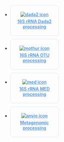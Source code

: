 ::: column-body-outset-right
```{=html}

<style type="text/css">
/* keep global nav-tabs tweaks */
.nav-tabs {
  margin-top: 0.5rem;
  border-bottom: none;
}

.callout {
  margin-top: 0;
}

/* --------------------- */
/* Scoped only to #index-chooser */
#index-chooser .nav-link {
  text-align: center;
  margin-right: 15px;
  margin-top: 10px;
  width: 155px;
  font-size: 1em; /* changed from 0.9 to 1.0 by jjs */
  font-weight: 600;
  display: flex;
  flex-direction: column;
  justify-content: center;  /* vertically center content */
  align-items: center;      /* horizontally center content */
  min-height: 6rem;   
}

#index-chooser .nav-link,
#index-chooser .nav-link.active,
#index-chooser .nav-item.show .nav-link {
  border: 1px solid rgb(222, 226, 230);
  border-radius: 10px;
  color: rgb(80,146,221);
}

#index-chooser .nav-link:hover {
   border-color: rgb(80,146,221);
   border-width: 1px;
} 

#index-chooser .nav-link.active,
#index-chooser .nav-item.show .nav-link {
  border-color: rgb(80,146,221);
  border-width: 2px;
}

#index-chooser .nav-link i {
  display: block;
  font-size: 3rem;
  color: rgb(80,146,221);
  margin-bottom: 5px;
}

#index-chooser .nav-link img {
  display: block;
  max-width: 100%;    /* don’t exceed box width */
  max-height: 4rem;   /* don’t exceed 4rem height */
  width: auto;        /* keep aspect ratio */
  height: auto;       /* keep aspect ratio */
  margin: 0 auto 5px auto; /* center + bottom margin */
}
/* --------------------- */

/* keep global listing tweaks */
.quarto-listing {
  margin-top: 2em;
}

.quarto-listing .listing-name,
.quarto-listing .listing-author {
  white-space: nowrap;
}

.quarto-listing .listing-actions-group h3 {
  margin-top: 0;
}
</style>


<ul id="index-chooser" class="nav nav-tabs" role="tablist">
  <li class="nav-item" role="presentation">
    <a class="nav-link" href="data-dada2.html">
      <img src="/images/dada2_icon.png" alt="dada2 icon">
      16S rRNA Dada2 processing
    </a>
  </li>
  <li class="nav-item" role="presentation">
    <a class="nav-link" href="data-otu.html">
      <img src="/images/mothur_icon.png" alt="mothur icon">
      16S rRNA OTU processing
    </a>
  </li>
  <li class="nav-item" role="presentation">
    <a class="nav-link" href="data-med.html">
      <img src="/images/med_icon.png" alt="med icon">
      16S rRNA MED processing
    </a>
  </li>
  <li class="nav-item" role="presentation">
    <a class="nav-link" href="data-mg.html">
      <img src="/images/anvio_icon.png" alt="anvio icon">
      Metagenomic processing
    </a>
  </li>
</ul>

<script type="text/javascript">
document.addEventListener("DOMContentLoaded", function() {
  // get file name
  const filename = window.location.pathname.split("/").slice(-1)[0];

  // latch active
  const toolLinks = window.document.querySelectorAll("#index-chooser a");
  for (const tool of toolLinks) {
    if (filename && filename !== "index.html") {
      if (tool.href.endsWith(filename)) {
        tool.classList.add("active");
      } 
    } else {
      if (tool.href.endsWith("listing-filters.html")) {
        tool.classList.add("active");
      }
    }
  }
  
  // move heading into table
  document.querySelector(".listing-actions-group").prepend(document.querySelector("h3.unlisted"));
});

</script>
```
:::
